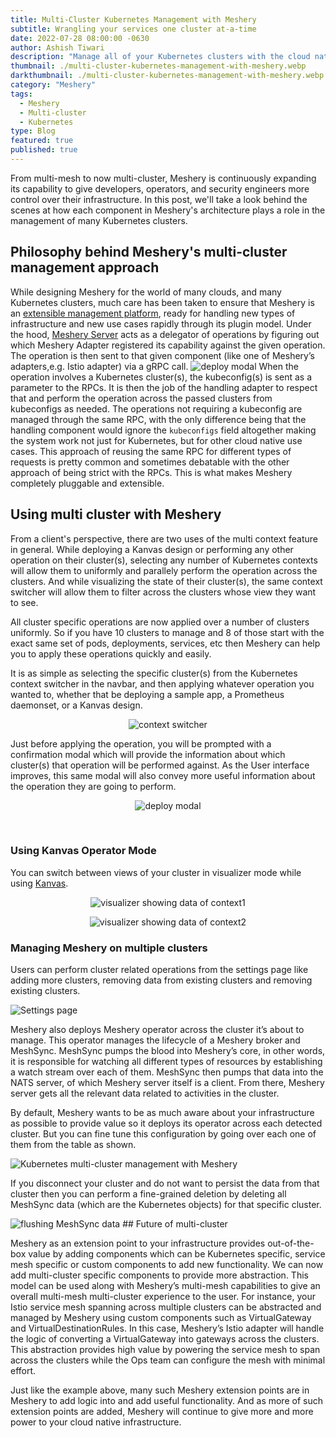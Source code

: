 ```yaml
---
title: Multi-Cluster Kubernetes Management with Meshery
subtitle: Wrangling your services one cluster at-a-time
date: 2022-07-28 08:00:00 -0630
author: Ashish Tiwari
description: "Manage all of your Kubernetes clusters with the cloud native management plane, Meshery. Learn how Meshery makes connecting, discovering, and configuring multiple clusters a breeze."
thumbnail: ./multi-cluster-kubernetes-management-with-meshery.webp
darkthumbnail: ./multi-cluster-kubernetes-management-with-meshery.webp
category: "Meshery"
tags:
  - Meshery
  - Multi-cluster
  - Kubernetes
type: Blog
featured: true
published: true
---
```



<BlogWrapper>

<div class="intro">
  <p>
    From multi-mesh to now multi-cluster, <Link to="/meshery">Meshery</Link> is
    continuously expanding its capability to give developers, operators, and
    security engineers more control over their infrastructure. In this post,
    we'll take a look behind the scenes at how each component in Meshery's
    architecture plays a role in the management of many Kubernetes clusters.
  </p>
</div>

## Philosophy behind Meshery's multi-cluster management approach

While designing Meshery for the world of many clouds, and many Kubernetes clusters, much care has been taken to ensure that Meshery is an <a href="https://docs.meshery.io/extensibility">extensible management platform</a>, ready for handling new types of infrastructure and new use cases rapidly through its plugin model. Under the hood, <a href="https://docs.meshery.io">Meshery Server</a> acts as a delegator of operations by figuring out which Meshery Adapter registered its capability against the given operation. The operation is then sent to that given component (like one of Meshery’s adapters,e.g. Istio adapter) via a gRPC call. <img src={CoreArch} alt="deploy modal"  class="image-right" /> When the operation involves a Kubernetes cluster(s), the kubeconfig(s) is sent as a parameter to the RPCs. It is then the job of the handling adapter to respect that and perform the operation across the passed clusters from kubeconfigs as needed. The operations not requiring a kubeconfig are managed through the same RPC, with the only difference being that the handling component would ignore the `kubeconfigs` field altogether making the system work not just for Kubernetes, but for other cloud native use cases. This approach of reusing the same RPC for different types of requests is pretty common and sometimes debatable with the other approach of being strict with the RPCs. This is what makes Meshery completely pluggable and extensible.

## Using multi cluster with Meshery

From a client's perspective, there are two uses of the multi context feature in general. While deploying a <Link to="/kanvas">Kanvas</Link> design or performing any other operation on their cluster(s), selecting any number of Kubernetes contexts will allow them to uniformly and parallely perform the operation across the clusters. And while visualizing the state of their cluster(s), the same context switcher will allow them to filter across the clusters whose view they want to see.

All cluster specific operations are now applied over a number of clusters uniformly. So if you have 10 clusters to manage and 8 of those start with the exact same set of pods, deployments, services, etc then <Link to="/meshery">Meshery</Link> can help you to apply these operations quickly and easily.

It is as simple as selecting the specific cluster(s) from the Kubernetes context switcher in the navbar, and then applying whatever operation you wanted to, whether that be deploying a sample app, a Prometheus daemonset, or a <Link to="/kanvas">Kanvas</Link> design.

<p align="center">
  <img src={Switcher} alt="context switcher" class="image-center-shadow" />
</p>

Just before applying the operation, you will be prompted with a confirmation modal which will provide the information about which cluster(s) that operation will be performed against. As the User interface improves, this same modal will also convey more useful information about the operation they are going to perform.

<p align="center">
  <img src={Deploy} alt="deploy modal" class="image-center-shadow" />
</p>

<br />

### Using Kanvas Operator Mode

You can switch between views of your cluster in visualizer mode while using <a href="https://kanvas.new">Kanvas</a>.

<p align="center">
  <img
    src={Cluster2}
    alt="visualizer showing data of context1"
    class="slides-right"
  />
</p>
<p align="center">
  <img
    src={Cluster1}
    alt="visualizer showing data of context2"
    class="slides-left"
  />
</p>

### Managing Meshery on multiple clusters

Users can perform cluster related operations from the settings page like adding more clusters, removing data from existing clusters and removing existing clusters.

<img src={Settings} alt="Settings page" class="slides-right" />

Meshery also deploys Meshery operator across the cluster it’s about to manage. This operator manages the lifecycle of a Meshery broker and MeshSync. MeshSync pumps the blood into Meshery’s core, in other words, it is responsible for watching all different types of resources by establishing a watch stream over each of them. MeshSync then pumps that data into the NATS server, of which Meshery server itself is a client. From there, Meshery server gets all the relevant data related to activities in the cluster.

By default, <Link to="/meshery">Meshery</Link> wants to be as much aware about your infrastructure as possible to provide value so it deploys its operator across each detected cluster. But you can fine tune this configuration by going over each one of them from the table as shown.

<img
  src={Cluster}
  alt="Kubernetes multi-cluster management with Meshery"
  class="image-center-shadow"
/>

If you disconnect your cluster and do not want to persist the data from that cluster then you can perform a fine-grained deletion by deleting all MeshSync data (which are the Kubernetes objects) for that specific cluster.

<img src={Flush} alt="flushing MeshSync data" class="image-center-shadow" />
## Future of multi-cluster

Meshery as an extension point to your infrastructure provides out-of-the-box value by adding components which can be Kubernetes specific, service mesh specific or custom components to add new functionality. We can now add multi-cluster specific components to provide more abstraction. This model can be used along with Meshery’s multi-mesh capabilities to give an overall multi-mesh multi-cluster experience to the user. For instance, your Istio service mesh spanning across multiple clusters can be abstracted and managed by Meshery using custom components such as VirtualGateway and VirtualDestinationRules. In this case, Meshery’s Istio adapter will handle the logic of converting a VirtualGateway into gateways across the clusters. This abstraction provides high value by powering the service mesh to span across the clusters while the Ops team can configure the mesh with minimal effort.

Just like the example above, many such Meshery extension points are in Meshery to add logic into and add useful functionality. And as more of such extension points are added, Meshery will continue to give more and more power to your cloud native infrastructure.

</BlogWrapper>
